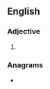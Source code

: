 ==English==

===Adjective===
{{head|en|superlative adjective}}

# {{en-superlative of|bald}}

===Anagrams===
* {{anagrams|en|a=abdelst|BLASTed|blasted|stabled}}